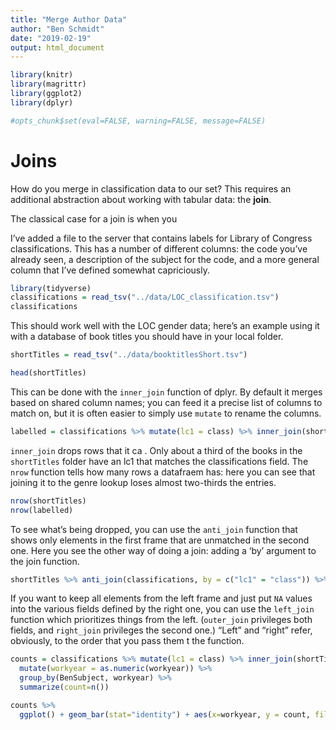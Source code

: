 ```yaml
---
title: "Merge Author Data"
author: "Ben Schmidt"
date: "2019-02-19"
output: html_document
---
```



```r
library(knitr)
library(magrittr)
library(ggplot2)
library(dplyr)

#opts_chunk$set(eval=FALSE, warning=FALSE, message=FALSE)
```


# Joins

How do you merge in classification data to our set? This requires an additional abstraction about working with tabular data: the **join**.

The classical case for a join is when you 

I've added a file to the server that contains labels for Library of Congress classifications.
This has a number of different columns: the code you've already seen, a description 
of the subject for the code, and a more general column that I've defined somewhat capriciously.

```r
library(tidyverse)
classifications = read_tsv("../data/LOC_classification.tsv")
classifications
```

This should work well with the LOC gender data; here's an example using it with a database of book titles you should have in your local folder.

``` r
shortTitles = read_tsv("../data/booktitlesShort.tsv")

head(shortTitles)
```

This can be done with the `inner_join` function of dplyr. By default it merges based on shared column names; you can feed it a precise list of columns to match on, but it is often easier to simply use `mutate` to rename the columns.

``` r

labelled = classifications %>% mutate(lc1 = class) %>% inner_join(shortTitles)

```

`inner_join` drops rows that it ca . Only about a third of the books in the `shortTitles` folder have an lc1 that matches the classifications field. The `nrow` function tells how many rows a datafraem has: here you can see that joining it to the genre lookup loses almost two-thirds the entries.

``` r
nrow(shortTitles)
nrow(labelled)

```

To see what's being dropped, you can use the `anti_join` function that shows only elements in the first frame that are unmatched in the second one. Here you see the other way of doing a join: adding a 'by' argument to the join function.

``` r
shortTitles %>% anti_join(classifications, by = c("lc1" = "class")) %>% sample_n(30) %>% select(lc1)
```

If you want to keep all elements from the left frame and just put `NA` values into the various fields defined by the right one, you can use the `left_join` function which prioritizes things from the left. (`outer_join` privileges both fields, and `right_join` privileges the second one.) "Left" and "right" refer, obviously, to the order that you pass them t the function.


``` r
counts = classifications %>% mutate(lc1 = class) %>% inner_join(shortTitles) %>% 
  mutate(workyear = as.numeric(workyear)) %>%
  group_by(BenSubject, workyear) %>% 
  summarize(count=n())

counts %>%
  ggplot() + geom_bar(stat="identity") + aes(x=workyear, y = count, fill=BenSubject) + lims(x = c(1850, 1880))
```
